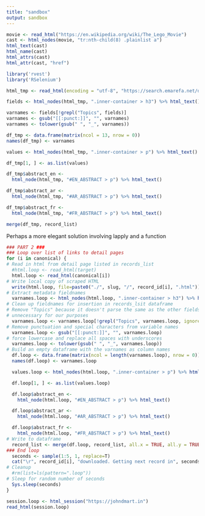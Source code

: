 ```yaml
---
title: "sandbox"
output: sandbox
---
```


```r
movie <- read_html("https://en.wikipedia.org/wiki/The_Lego_Movie")
cast <- html_nodes(movie, "tr:nth-child(8) .plainlist a")
html_text(cast)
html_name(cast)
html_attrs(cast)
html_attr(cast, "href")
```

```r
library('rvest')
library('RSelenium')

html_tmp <- read_html(encoding = "utf-8", "https://search.emarefa.net/detail/BIM-835175/%D8%A7%D8%B3%D8%AA%D8%A8%D9%8A%D8%A7%D9%86-%D8%A7%D9%84%D9%85%D8%B9%D8%AA%D9%82%D8%AF%D8%A7%D8%AA-%D8%A7%D9%84%D8%AE%D8%B1%D8%A7%D9%81%D9%8A%D8%A9-%D8%A7%D9%84%D8%B4%D8%A7%D8%A6%D8%B9%D8%A9-%D9%81%D9%8A-%D8%A7%D9%84%D8%AC%D8%B2%D8%A7%D8%A6%D8%B1/1")

fields <- html_nodes(html_tmp, ".inner-container > h3") %>% html_text()

varnames <- fields[!grepl("Topics", fields)]
varnames <- gsub("[[:punct:]]", "", varnames)
varnames <- tolower(gsub(" ", "_", varnames))

df_tmp <- data.frame(matrix(ncol = 13, nrow = 0))
names(df_tmp) <- varnames

values <- html_nodes(html_tmp, ".inner-container > p") %>% html_text()

df_tmp[1, ] <- as.list(values)

df_tmp$abstract_en <- 
  html_node(html_tmp, "#EN_ABSTRACT > p") %>% html_text()

df_tmp$abstract_ar <- 
  html_node(html_tmp, "#AR_ABSTRACT > p") %>% html_text()

df_tmp$abstract_fr <- 
  html_node(html_tmp, "#FR_ABSTRACT > p") %>% html_text()

merge(df_tmp, record_list)
```

Perhaps a more elegant solution involving lapply and a function

```r
### PART 2 ###
### Loop over list of links to detail pages
for (i in canonical) {
# Read in html from detail page listed in records_list
  #html.loop <- read_html(target)
  html.loop <- read_html(canonical[i])
# Write local copy of scraped HTML
  write(html.loop, file=paste0("./", slug, "/", record_id[i], ".html"))
# Extract metadata fieldnames
  varnames.loop <- html_nodes(html.loop, ".inner-container > h3") %>% html_text()
# Clean up fieldnames for insertion in records_lsit dataframe
# Remove "Topics" because it doesn't parse the same as the other fields and is
# unnecessary for our purposes
  varnames.loop <- varnames.loop[!grepl("Topics", varnames.loop, ignore.case = TRUE)]
# Remove punctuation and special characters from variable names
  varnames.loop <- gsub("[[:punct:]]", "", varnames.loop)
# force lowercase and replace all spaces with underscores
  varnames.loop <- tolower(gsub(" ", "_", varnames.loop))
# Build an empty dataframe with the varnames as column names
  df.loop <- data.frame(matrix(ncol = length(varnames.loop), nrow = 0))
  names(df.loop) <- varnames.loop

  values.loop <- html_nodes(html.loop, ".inner-container > p") %>% html_text()

  df.loop[1, ] <- as.list(values.loop)

  df.loop$abstract_en <-
    html_node(html.loop, "#EN_ABSTRACT > p") %>% html_text()

  df.loop$abstract_ar <-
    html_node(html.loop, "#AR_ABSTRACT > p") %>% html_text()

  df.loop$abstract_fr <-
    html_node(html.loop, "#FR_ABSTRACT > p") %>% html_text()
# Write to dataframe
  record_list <- merge(df.loop, record_list, all.x = TRUE, all.y = TRUE)
### End loop
  seconds <- sample(1:5, 1, replace=T)
  cat("\r", record_id[i], "downloaded. Getting next record in", seconds, "seconds. ")
# Cleanup
  #rm(list=ls(pattern=".loop"))
# Sleep for random number of seconds
  Sys.sleep(seconds)
}
```

```r
session.loop <- html_session("https://johndmart.in")
read_html(session.loop)

```

